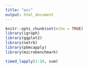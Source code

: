 ```yaml
---
title: "acc"
output: html_document
---
```


```r
knitr::opts_chunk$set(echo = TRUE)
library(igraph)
library(ggplot2)
library(netrb)
library(pbmcapply)
library(microbenchmark)
```

```r
timed_lapply(1:10, sum)
```

